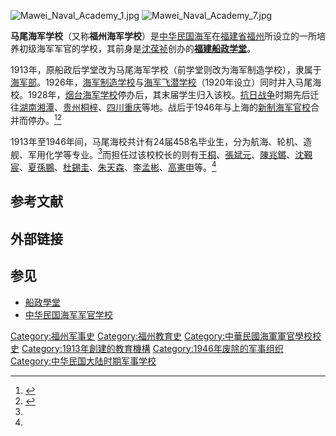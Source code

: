 [[File:Mawei_Naval_Academy_1.jpg|thumb]]
[[File:Mawei_Naval_Academy_7.jpg|thumb]]

'''马尾海军学校'''（又称'''福州海军学校'''）是[[中华民国海军|中华民国海军]]在[[福建省|福建省]][[福州|福州]]所设立的一所培养初级海军军官的学校，其前身是[[沈葆祯|沈葆祯]]创办的'''[[船政學堂|福建船政学堂]]'''。

1913年，原船政后学堂改为马尾海军学校（前学堂则改为海军制造学校），隶属于[[海军部|海军部]]。1926年，[[海军制造学校|海军制造学校]]与[[海军飞潜学校|海军飞潜学校]]（1920年设立）同时并入马尾海校。1928年，[[烟台海军学校|烟台海军学校]]停办后，其末届学生归入该校。[[抗日战争|抗日战争]]时期先后迁往[[湖南|湖南]][[湘潭|湘潭]]、[[贵州|贵州]][[桐梓|桐梓]]、[[四川|四川]][[重庆|重庆]]等地。战后于1946年与上海的[[中華民國海軍軍官學校|新制海军官校]]合并而停办。<ref name="sm">{{cite web |url = http://shipmuseum.sjtu.edu.cn/zhanping_zx.asp?zpid=5250&uppath=%B0%B4%D5%D5%B7%D6%C0%E0%B7%BD%CA%BD%E4%AF%C0%C0%A3%BA%D4%EC%B4%AC-%3E%BD%CC%D3%FD-%3E%D6%D0%B9%FA%D4%EC%B4%AC%BD%CC%D3%FD |title = 马尾海军学校 |publisher = 《中国海军百科全书（下）》P1324 |access-date = 2010-09-30 |archive-date = 2019-05-20 |archive-url = https://web.archive.org/web/20190520021829/http://shipmuseum.sjtu.edu.cn/zhanping_zx.asp?zpid=5250&uppath=%B0%B4%D5%D5%B7%D6%C0%E0%B7%BD%CA%BD%E4%AF%C0%C0%A3%BA%D4%EC%B4%AC-%3E%BD%CC%D3%FD-%3E%D6%D0%B9%FA%D4%EC%B4%AC%BD%CC%D3%FD |dead-url = yes }}</ref><ref name="cwm">{{cite web|url=http://60.250.180.26/acadmy/na001.html|title=馬尾海校|publisher=中国军舰博物馆|deadurl=yes|archiveurl=https://web.archive.org/web/20131016015358/http://60.250.180.26/acadmy/na001.html|archivedate=2013-10-16|accessdate=2010-09-30}}</ref>

1913年至1946年间，马尾海校共计有24届458名毕业生，分为航海、轮机、造舰、军用化学等专业。<ref name="sm" />而担任过该校校长的则有[[王桐|王桐]]、[[張斌元|張斌元]]、[[陳兆鏘|陳兆鏘]]、[[沈覲宸|沈覲宸]]、[[夏孫鵬|夏孫鵬]]、[[杜錫圭|杜錫圭]]、[[朱天森|朱天森]]、[[李孟彬|李孟彬]]、[[高憲申|高憲申]]等。<ref name="cwm" />

== 参考文献 ==
{{Reflist|1}}

== 外部链接 ==
{{Commonscat|Mawei Naval Academy}}

== 参见 ==
* [[船政學堂|船政學堂]]
* [[中华民国海军军官学校|中华民国海军军官学校]]

[[Category:福州军事史|Category:福州军事史]]
[[Category:福州教育史|Category:福州教育史]]
[[Category:中華民國海軍軍官學校校史|Category:中華民國海軍軍官學校校史]]
[[Category:1913年創建的教育機構|Category:1913年創建的教育機構]]
[[Category:1946年废除的军事组织|Category:1946年废除的军事组织]]
[[Category:中华民国大陆时期军事学校|Category:中华民国大陆时期军事学校]]

{{军事小作品}}
